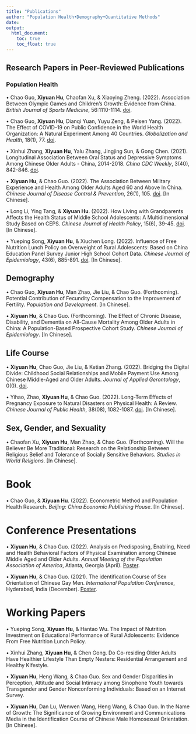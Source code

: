 ```yaml
---
title: "Publications"
author: "Population Health•Demography•Quantitative Methods"
date: 
output: 
  html_document:
    toc: true
    toc_float: true
---
```


## Research Papers in Peer-Reviewed Publications

### Population Health
• Chao Guo, **Xiyuan Hu**, Chaofan Xu, & Xiaoying Zheng. (2022).  Association Between Olympic Games and Children’s Growth: Evidence from China. *British Journal of Sports Medicine*, 56:1110-1114. [doi](https://bjsm.bmj.com/content/56/19/1110).

• Chao Guo, **Xiyuan Hu**, Dianqi Yuan, Yuyu Zeng, & Peisen Yang. (2022). The Effect of COVID-19 on Public Confidence in the World Health Organization: A Natural Experiment Among 40 Countries. *Globalization and Health*, 18(1), 77. [doi](https://globalizationandhealth.biomedcentral.com/articles/10.1186/s12992-022-00872-y).

• Xinhui Zhang, **Xiyuan Hu**, Yalu Zhang, Jingjing Sun, & Gong Chen. (2021). Longitudinal Association Between Oral Status and Depressive Symptoms Among Chinese Older Adults - China, 2014-2018. *China CDC Weekly*, 3(40), 842-846. [doi](https://weekly.chinacdc.cn/en/article/doi/10.46234/ccdcw2021.208).

• **Xiyuan Hu**, & Chao Guo. (2022). The Association Between Military Experience and Health Among Older Adults Aged 60 and Above In China. *Chinese Journal of Disease Control & Prevention*, 26(1), 105. [doi](https://www.webofscience.com/wos/alldb/full-record/CSCD:7143465). [In Chinese].

• Long Li, Ying Tang, & **Xiyuan Hu**. (2022). How Living with Grandparents Affects the Health Status of Middle School Adolescents: A Multidimensional Study Based on CEPS. *Chinese Journal of Health Policy*, 15(6), 39-45. [doi](https://www.webofscience.com/wos/alldb/full-record/CSCD:7278575). [In Chinese].

• Yueping Song, **Xiyuan Hu**, & Xiuchen Long. (2022). Influence of Free Nutrition Lunch Policy on Overweight of Rural Adolescents: Based on China Education Panel Survey Junior High School Cohort Data. *Chinese Journal of Epidemiology*, 43(6), 885-891. [doi](https://www.webofscience.com/wos/alldb/full-record/MEDLINE:35725346). [In Chinese].

## Demography

• Chao Guo, **Xiyuan Hu**, Man Zhao, Jie Liu, & Chao Guo. (Forthcoming). Potential Contribution of Fecundity Compensation to the Improvement of Fertility. *Population and Development*. [In Chinese].

• **Xiyuan Hu**, & Chao Guo. (Forthcoming). The Effect of Chronic Disease, Disability, and Dementia on All-Cause Mortality Among Older Adults in China: A Population-Based Prospective Cohort Study. *Chinese Journal of Epidemiology*. [In Chinese].


## Life Course

• **Xiyuan Hu**, Chao Guo, Jie Liu, & Ketian Zhang. (2022). Bridging the Digital Divide: Childhood Social Relationships and Mobile Payment Use Among Chinese Middle-Aged and Older Adults. *Journal of Applied Gerontology*, 0(0). [doi](https://journals.sagepub.com/doi/10.1177/07334648221117771).

• Yihao, Zhao, **Xiyuan Hu**, & Chao Guo. (2022). Long-Term Effects of Pregnancy Exposure to Natural Disasters on Physical Health: A Review. *Chinese Journal of Public Health*, 38(08), 1082-1087. [doi](https://www.zgggws.com/cn/article/doi/10.11847/zgggws1136302). [In Chinese].

## Sex, Gender, and Sexuality

• Chaofan Xu, **Xiyuan Hu**, Man Zhao, & Chao Guo. (Forthcoming). Will the Believer Be More Traditional: Research on the Relationship Between Religious Belief and Tolerance of Socially Sensitive Behaviors. *Studies in World Religions*. [In Chinese].

# Book

• Chao Guo, & **Xiyuan Hu**. (2022). Econometric Method and Population Health Research. *Beijing: China Economic Publishing House*. [In Chinese].

# Conference Presentations

• **Xiyuan Hu**, & Chao Guo. (2022). Analysis on Predisposing, Enabling, Need and Health Behavioral Factors of Physical Examination among Chinese Middle Aged and Older Adults. *Annual Meeting of the Population Association of America*, Atlanta, Georgia (April). [Poster](/Publications/Poster-PAA.png){width=40%}.

• **Xiyuan Hu**, & Chao Guo. (2021). The identification Course of Sex Orientation of Chinese Gay Men. *International Population Conference*, Hyderabad, India (December). [Poster](/Publications/Poster-IPC.png){width=40%}.

# Working Papers

• Yueping Song, **Xiyuan Hu**, & Hantao Wu. The Impact of Nutrition Investment on Educational Performance of Rural Adolescents: Evidence From Free Nutrition Lunch Policy.

• Xinhui Zhang, **Xiyuan Hu**, & Chen Gong. Do Co-residing Older Adults Have Healthier Lifestyle Than Empty Nesters: Residential Arrangement and Healthy Kifestyle.

• **Xiyuan Hu**, Heng Wang, & Chao Guo. Sex and Gender Disparities in Perception, Attitude and Social Intimacy among Sinophone Youth towards Transgender and Gender Nonconforming Individuals: Based on an Internet Survey.

• **Xiyuan Hu**, Dan Lu, Wenwen Wang, Heng Wang, & Chao Guo. In the Name of Growth: The Significance of Growing Environment and Communications Media in the Identification Course of Chinese Male Homosexual Orientation. [In Chinese].
